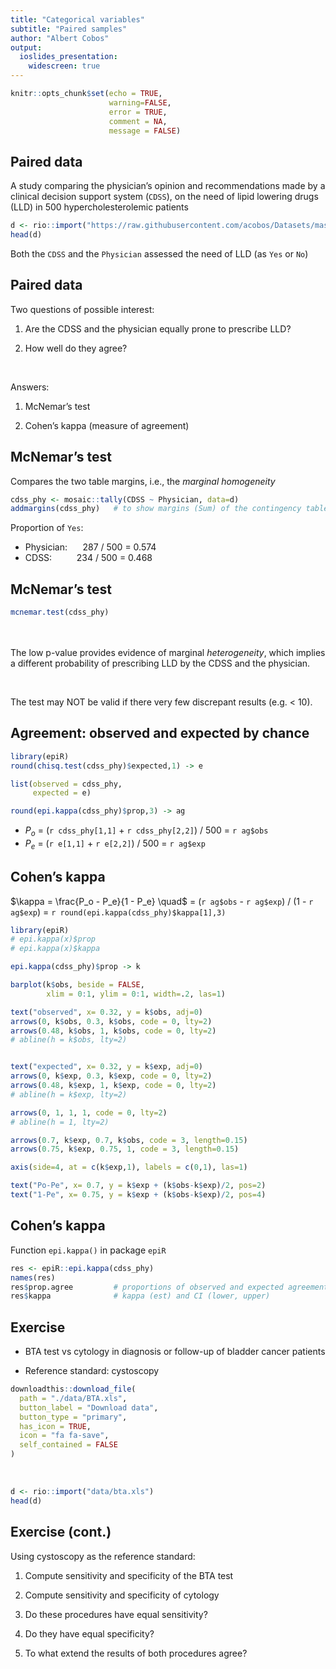 ```yaml
---
title: "Categorical variables"
subtitle: "Paired samples"
author: "Albert Cobos"
output: 
  ioslides_presentation:
    widescreen: true
---
```


```r

knitr::opts_chunk$set(echo = TRUE, 
                      warning=FALSE, 
                      error = TRUE,
                      comment = NA,
                      message = FALSE)
```

## Paired data

A study comparing the physician's opinion and recommendations made by a clinical decision support system (`CDSS`), on the need of lipid lowering drugs (LLD) in 500 hypercholesterolemic patients

```r
d <- rio::import("https://raw.githubusercontent.com/acobos/Datasets/master/OptimCare.txt")
head(d)
```

Both the `CDSS` and the `Physician` assessed the need of LLD (as `Yes` or `No`)


## Paired data

Two questions of possible interest:

1. Are the CDSS and the physician equally prone to prescribe LLD?

2. How well do they agree?

\ 

Answers:

1. McNemar's test

2. Cohen's kappa (measure of agreement)


## McNemar's test 

Compares the two table margins, i.e., the *marginal homogeneity*

```r
cdss_phy <- mosaic::tally(CDSS ~ Physician, data=d)  
addmargins(cdss_phy)   # to show margins (Sum) of the contingency table 
```

Proportion of `Yes`:

- Physician: $\quad$ 287 / 500 = 0.574
- CDSS:  $\qquad$ 234 / 500 = 0.468

## McNemar's test 

```r
mcnemar.test(cdss_phy)         
```

\
\
The low p-value provides evidence of marginal *heterogeneity*, which implies a different probability of prescribing LLD by the CDSS and the physician.

\

The test may NOT be valid if there very few discrepant results (e.g. < 10).


## Agreement: observed and expected by chance

```r
library(epiR)
round(chisq.test(cdss_phy)$expected,1) -> e

list(observed = cdss_phy,
     expected = e)

round(epi.kappa(cdss_phy)$prop,3) -> ag

```

- $P_o$ =  (`r cdss_phy[1,1]` + `r cdss_phy[2,2]`) / 500 = `r ag$obs`
- $P_e$ = (`r e[1,1]` + `r e[2,2]`) / 500 = `r ag$exp`

## Cohen's kappa

$\kappa = \frac{P_o - P_e}{1 - P_e} \quad$ = 
(`r ag$obs` - `r ag$exp`) / (1 - `r ag$exp`) = `r round(epi.kappa(cdss_phy)$kappa[1],3)`

```r
library(epiR)
# epi.kappa(x)$prop
# epi.kappa(x)$kappa

epi.kappa(cdss_phy)$prop -> k

barplot(k$obs, beside = FALSE, 
        xlim = 0:1, ylim = 0:1, width=.2, las=1)

text("observed", x= 0.32, y = k$obs, adj=0)
arrows(0, k$obs, 0.3, k$obs, code = 0, lty=2)
arrows(0.48, k$obs, 1, k$obs, code = 0, lty=2)
# abline(h = k$obs, lty=2)


text("expected", x= 0.32, y = k$exp, adj=0)
arrows(0, k$exp, 0.3, k$exp, code = 0, lty=2)
arrows(0.48, k$exp, 1, k$exp, code = 0, lty=2)
# abline(h = k$exp, lty=2)

arrows(0, 1, 1, 1, code = 0, lty=2)
# abline(h = 1, lty=2)

arrows(0.7, k$exp, 0.7, k$obs, code = 3, length=0.15)
arrows(0.75, k$exp, 0.75, 1, code = 3, length=0.15)

axis(side=4, at = c(k$exp,1), labels = c(0,1), las=1)

text("Po-Pe", x= 0.7, y = k$exp + (k$obs-k$exp)/2, pos=2)
text("1-Pe", x= 0.75, y = k$exp + (k$obs-k$exp)/2, pos=4)

```

## Cohen's kappa {.smaller}

Function `epi.kappa()` in package `epiR`

```r
res <- epiR::epi.kappa(cdss_phy)    
names(res)
res$prop.agree         # proportions of observed and expected agreement
res$kappa              # kappa (est) and CI (lower, upper)
```


## Exercise 

- BTA test vs cytology in diagnosis or follow-up of bladder cancer patients 

- Reference standard: cystoscopy

```r
downloadthis::download_file(
  path = "./data/BTA.xls",
  button_label = "Download data",
  button_type = "primary",
  has_icon = TRUE,
  icon = "fa fa-save",
  self_contained = FALSE
)

```

\

```r
d <- rio::import("data/bta.xls")
head(d)
```

## Exercise (cont.)

Using cystoscopy as the reference standard:

1. Compute sensitivity and specificity of the BTA test 

2. Compute sensitivity and specificity of cytology 

3. Do these procedures have equal sensitivity?

4. Do they have equal specificity?

5. To what extend the results of both procedures agree?

